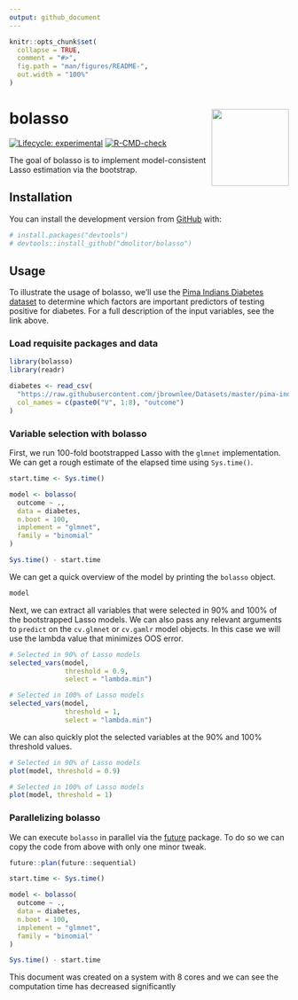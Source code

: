 ```yaml
---
output: github_document
---
```


<!-- README.md is generated from README.Rmd. Please edit that file -->

```r
knitr::opts_chunk$set(
  collapse = TRUE,
  comment = "#>",
  fig.path = "man/figures/README-",
  out.width = "100%"
)
```

# bolasso <a href='dmolitor.github.io/bolasso/'><img src='man/figures/logo.png' align="right" height="139" /></a>

<!-- badges: start -->
[![Lifecycle: experimental](https://img.shields.io/badge/lifecycle-experimental-orange.svg)](https://lifecycle.r-lib.org/articles/stages.html#experimental)
[![R-CMD-check](https://github.com/dmolitor/bolasso/workflows/R-CMD-check/badge.svg)](https://github.com/dmolitor/bolasso/actions)
<!-- badges: end -->

The goal of bolasso is to implement model-consistent Lasso estimation via the 
bootstrap.

## Installation

You can install the development version from [GitHub](https://github.com/) with:

``` r
# install.packages("devtools")
# devtools::install_github("dmolitor/bolasso")
```
## Usage

To illustrate the usage of bolasso, we'll use the 
[Pima Indians Diabetes dataset](https://github.com/jbrownlee/Datasets/blob/master/pima-indians-diabetes.names)
to determine which factors are important predictors of testing positive
for diabetes. For a full description of the input variables, see the link above.

### Load requisite packages and data

```r
library(bolasso)
library(readr)

diabetes <- read_csv(
  "https://raw.githubusercontent.com/jbrownlee/Datasets/master/pima-indians-diabetes.csv",
  col_names = c(paste0("V", 1:8), "outcome")
)
```

### Variable selection with bolasso

First, we run 100-fold bootstrapped Lasso with the `glmnet` implementation. We
can get a rough estimate of the elapsed time using `Sys.time()`.

```r
start.time <- Sys.time()

model <- bolasso(
  outcome ~ .,
  data = diabetes,
  n.boot = 100, 
  implement = "glmnet",
  family = "binomial"
)

Sys.time() - start.time
```

We can get a quick overview of the model by printing the `bolasso` object.
```r
model
```


Next, we can extract all variables that were selected in 90% and 100% of the 
bootstrapped Lasso models. We can also pass any relevant arguments to `predict`
on the `cv.glmnet` or `cv.gamlr` model objects. In this case we will use the
lambda value that minimizes OOS error.

```r
# Selected in 90% of Lasso models
selected_vars(model,
              threshold = 0.9,
              select = "lambda.min")

# Selected in 100% of Lasso models
selected_vars(model,
              threshold = 1,
              select = "lambda.min")
```

We can also quickly plot the selected variables at the 90% and 100% threshold
values.

```r
# Selected in 90% of Lasso models
plot(model, threshold = 0.9)

# Selected in 100% of Lasso models
plot(model, threshold = 1)
```

### Parallelizing bolasso

We can execute `bolasso` in parallel via the 
[future](https://cran.r-project.org/web/packages/future/index.html) package. To
do so we can copy the code from above with only one minor tweak.

```r
future::plan(future::sequential)

start.time <- Sys.time()

model <- bolasso(
  outcome ~ .,
  data = diabetes,
  n.boot = 100, 
  implement = "glmnet",
  family = "binomial"
)

Sys.time() - start.time
```

This document was created on a system with 8 cores and we can see the
computation time has decreased significantly
